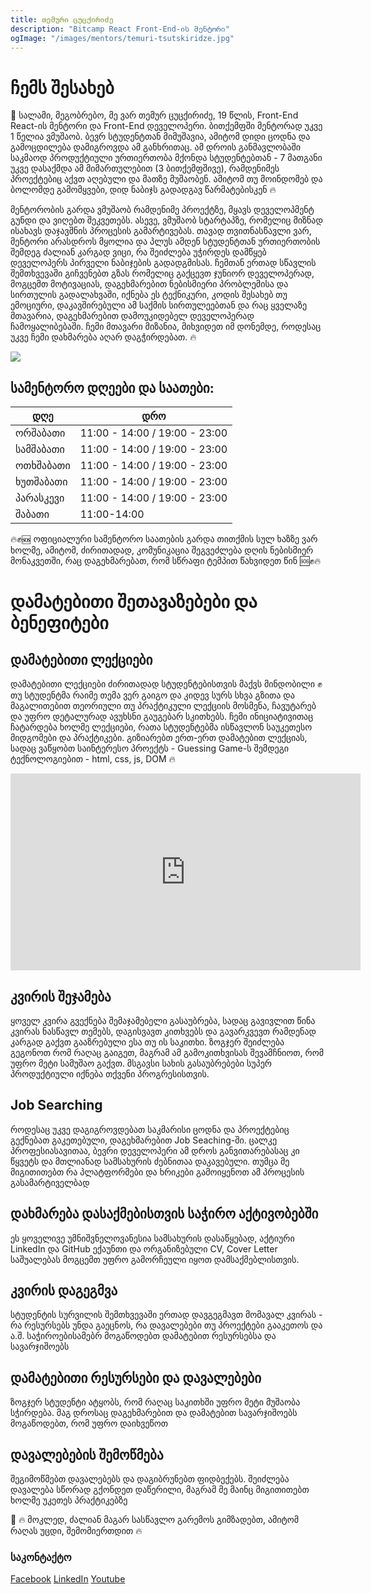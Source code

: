 ```yaml
---
title: თემური ცუცქირიძე
description: "Bitcamp React Front-End-ის მენტორი"
ogImage: "/images/mentors/temuri-tsutskiridze.jpg"
---
```


# ჩემს შესახებ

👋 სალამი, მეგობრებო, მე ვარ თემურ ცუცქირიძე, 19 წლის, Front-End React-ის მენტორი და Front-End დეველოპერი. ბითქემფში მენტორად უკვე 1 წელია ვმუშაობ. ბევრ სტუდენტთან მიმუშავია, ამიტომ დიდი ცოდნა და გამოცდილება დამიგროვდა ამ განხრითაც. ამ დროის განმავლობაში საკმაოდ პროდუქტიული ურთიერთობა მქონდა სტუდენტებთან - 7 მათგანი უკვე დასაქმდა ამ მიმართულებით (3 ბითქემფშივე), რამდენიმეს პროექტებიც აქვთ აღებული და მათზე მუშაობენ. ამიტომ თუ მოინდომებ და ბოლომდე გამომყვები, დიდ ნაბიჯს გადადგავ წარმატებისკენ 🔥

მენტორობის გარდა ვმუშაობ რამდენიმე პროექტზე, მყავს დეველოპმენტ გუნდი და ვიღებთ შეკვეთებს. ასევე, ვმუშაობ სტარტაპზე, რომელიც მიზნად ისახავს დაჯავშნის პროცესის გამარტივებას. თავად თვითნასწავლი ვარ, მენტორი არასდროს მყოლია და პლუს ამდენ სტუდენტთან ურთიერთობის შემდეგ ძალიან კარგად ვიცი, რა შეიძლება უჭირდეს დამწყებ დეველოპერს პირველი ნაბიჯების გადადგმისას. ჩემთან ერთად სწავლის შემთხვევაში გიჩვენებთ გზას რომელიც გაქცევთ ჯუნიორ დეველოპერად, მოგცემთ მოტივაციას, დაგეხმარებით ნებისმიერი პრობლემისა და სირთულის გადალახვაში, იქნება ეს ტექნიკური, კოდის შესახებ თუ ემოციური, დაკავშირებული ამ საქმის სირთულეებთან და რაც ყველაზე მთავარია, დაგეხმარებით დამოუკიდებელ დეველოპერად ჩამოყალიბებაში. ჩემი მთავარი მიზანია, მიხვიდეთ იმ დონემდე, როდესაც უკვე ჩემი დახმარება აღარ დაგჭირდებათ. 🔥

<img
  src="/images/mentors/temuri-tsutskiridze.png"
  className="rounded-md border w-[300px] mt-5 mx-auto"
/>

## სამენტორო დღეები და საათები:

| **დღე**   | **დრო**                       |
| --------- | ----------------------------- |
| ორშაბათი  | 11:00 - 14:00 / 19:00 - 23:00 |
| სამშაბათი | 11:00 - 14:00 / 19:00 - 23:00 |
| ოთხშაბათი | 11:00 - 14:00 / 19:00 - 23:00 |
| ხუთშაბათი | 11:00 - 14:00 / 19:00 - 23:00 |
| პარასკევი | 11:00 - 14:00 / 19:00 - 23:00 |
| შაბათი    | 11:00-14:00                   |

🔥✊🆘 ოფიციალური სამენტორო საათების გარდა თითქმის სულ ხაზზე ვარ ხოლმე, ამიტომ, ძირითადად, კომუნიკაცია შეგვეძლება დღის ნებისმიერ მონაკვეთში, რაც დაგეხმარებათ, რომ სწრაფი ტემპით წახვიდეთ წინ 🆘✊🔥

# დამატებითი შეთავაზებები და ბენეფიტები

## დამატებითი ლექციები

დამატებითი ლექციები ძირითადად სტუდენტებისთვის მაქვს მინდობილი ✊ თუ სტუდენტმა რაიმე თემა ვერ გაიგო და კიდევ სურს სხვა გზითა და მაგალითებით თეორიული თუ პრაქტიკული ლექციის მოსმენა, ჩავუტარებ და უფრო დეტალურად ავუხსნი გაუგებარ სკითხებს. ჩემი ინიციატივითაც ჩატარდება ხოლმე ლექციები, რათა სტუდენტებმა ისწავლონ საუკეთესო მიდგომები და პრაქტიკები. გიზიარებთ ერთ-ერთ დამატებით ლექციას, სადაც ვაწყობთ საინტერესო პროექტს - Guessing Game-ს შემდეგი ტექნოლოგიებით - html, css, js, DOM 🔥

<iframe
  width="560"
  height="315"
  src="https://www.youtube.com/embed/peU2E57klGU?si=pkaVYmyZcjAqycaJ"
  title="YouTube video player"
  frameBorder="0"
  allow="accelerometer; autoplay; clipboard-write; encrypted-media; gyroscope; picture-in-picture; web-share"
  allowFullScreen
></iframe>

## კვირის შეჯამება

ყოველ კვირა გვექნება შემაჯამებელი გასაუბრება, სადაც გავივლით წინა კვირას ნასწავლ თემებს, დაგისვავთ კითხვებს და გავარკვევთ რამდენად კარგად გაქვთ გააზრებული ესა თუ ის საკითხი. ზოგჯერ შეიძლება გეგონოთ რომ რაღაც გაიგეთ, მაგრამ ამ გამოკითხვისას შევამჩნიოთ, რომ უფრო მეტი სამუშაო გაქვთ. მსგავსი სახის გასაუბრებები სუპერ პროდუქტიული იქნება თქვენი პროგრესისთვის.

## Job Searching

როდესაც უკვე დაგიგროვდებათ საკმარისი ცოდნა და პროექტებიც გექნებათ გაკეთებული, დაგეხმარებით Job Seaching-ში. ცალკე პროფესიასავითაა, ბევრი დეველოპერი ამ დროს განვითარებასაც კი წყვეტს და მთლიანად სამსახურის ძებნითაა დაკავებული. თუმცა მე მიგითითებთ რა პლატფორმები და ხრიკები გამოიყენოთ ამ პროცესის გასამარტიველბად

## დახმარება დასაქმებისთვის საჭირო აქტივობებში

ეს ყოველივე უმნიშვნელოვანესია სამსახურის დასაწყებად, აქტიური LinkedIn და GitHub ექაუნთი და ორგანიზებული CV, Cover Letter საშუალებას მოგცემთ უფრო გამორჩეული იყოთ დამსაქმებლისთვის.

## კვირის დაგეგმვა

სტუდენტის სურვილის შემთხვევაში ერთად დავგეგმავთ მომავალ კვირას - რა რესურსებს უნდა გაეცნოს, რა დავალებები თუ პროექტები გააკეთოს და ა.შ. საჭიროებისამებრ მოგაწოდებთ დამატებით რესურსებსა და სავარჯიშოებს

## დამატებითი რესურსები და დავალებები

ზოგჯერ სტუდენტი ატყობს, რომ რაღაც საკითხში უფრო მეტი მუშაობა სჭირდება. მაგ დროსაც დაგეხმარებით და დამატებით სავარჯიშოებს მოგაწოდებთ, რომ უფრო დაიხვეწოთ

## დავალებების შემოწმება

შეგიმოწმებთ დავალებებს და დაგიბრუნებთ ფიდბექებს. შეიძლება დავალება სწორად გქონდეთ დაწერილი, მაგრამ მე მაინც მიგითითებთ ხოლმე უკეთეს პრაქტიკებზე

🚀 🔥 მოკლედ, ძალიან მაგარ სასწავლო გარემოს გიმზადებთ, ამიტომ რაღას უცდი, შემომიერთდით 🔥

### საკონტაქტო

[Facebook](https://www.facebook.com/temuri.tsutskiridze.7)
[LinkedIn](https://www.linkedin.com/in/temuri-tsutskiridze-280935254/)
[Youtube](https://www.youtube.com/@TemuriTsutskiridze)
